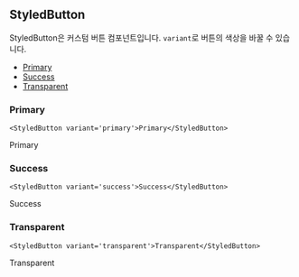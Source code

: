 
## StyledButton

StyledButton은 커스텀 버튼 컴포넌트입니다. `variant`로 버튼의 색상을 바꿀 수 있습니다.

- [Primary](#primary)
- [Success](#success)
- [Transparent](#transparent)

### Primary

```tsx
<StyledButton variant='primary'>Primary</StyledButton>
```

<StyledButton variant='primary'>Primary</StyledButton>

### Success

```tsx
<StyledButton variant='success'>Success</StyledButton>
```

<StyledButton variant='success'>Success</StyledButton>

### Transparent

```tsx
<StyledButton variant='transparent'>Transparent</StyledButton>
```

<StyledButton variant='transparent'>Transparent</StyledButton>
